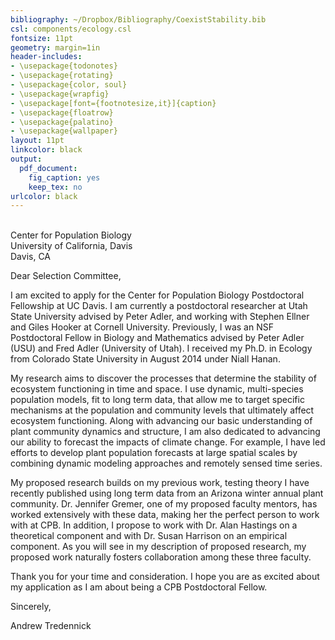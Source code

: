 ```yaml
---
bibliography: ~/Dropbox/Bibliography/CoexistStability.bib
csl: components/ecology.csl
fontsize: 11pt
geometry: margin=1in
header-includes:
- \usepackage{todonotes}
- \usepackage{rotating}
- \usepackage{color, soul}
- \usepackage{wrapfig}
- \usepackage[font={footnotesize,it}]{caption}
- \usepackage{floatrow}
- \usepackage{palatino}
- \usepackage{wallpaper}
layout: 11pt
linkcolor: black
output:
  pdf_document:
    fig_caption: yes
    keep_tex: no
urlcolor: black
---
```

\pagenumbering{gobble}
\ULCornerWallPaper{1}{WILD-letterhead_pg1.pdf}
\setlength{\parindent}{2em}
\setlength{\parskip}{0.5em}

\phantom{test}
\vspace{5em}

\noindent{Postdoctoral Fellowship Selection Committee}    
Center for Population Biology  
University of California, Davis  
Davis, CA

\begin{flushright}
\today
\end{flushright}

\vspace{3em}

\noindent{}Dear Selection Committee,  

\vspace{0.5em}

\noindent{}I am excited to apply for the Center for Population Biology Postdoctoral Fellowship at UC Davis. I am currently a postdoctoral researcher at Utah State University advised by Peter Adler, and working with Stephen Ellner and Giles Hooker at Cornell University. Previously, I was an NSF Postdoctoral Fellow in Biology and Mathematics advised by Peter Adler (USU) and Fred Adler (University of Utah). I received my Ph.D. in Ecology from Colorado State University in August 2014 under Niall Hanan. 
 
My research aims to discover the processes that determine the stability of ecosystem functioning in time and space. I use dynamic, multi-species population models, fit to long term data, that allow me to target specific mechanisms at the population and community levels that ultimately affect ecosystem functioning. Along with advancing our basic understanding of plant community dynamics and structure, I am also dedicated to advancing our ability to forecast the impacts of climate change. For example, I have led efforts to develop plant population forecasts at large spatial scales by combining dynamic modeling approaches and remotely sensed time series.

My proposed research builds on my previous work, testing theory I have recently published using long term data from an Arizona winter annual plant community. Dr. Jennifer Gremer, one of my proposed faculty mentors, has worked extensively with these data, making her the perfect person to work with at CPB. In addition, I propose to work with Dr. Alan Hastings on a theoretical component and with Dr. Susan Harrison on an empirical component. As you will see in my description of proposed research, my proposed work naturally fosters collaboration among these three faculty.

Thank you for your time and consideration. I hope you are as excited about my application as I am about being a CPB Postdoctoral Fellow.

\vspace{2em}

\noindent{}Sincerely,  

\vspace{0.5em}

\noindent{}Andrew Tredennick

